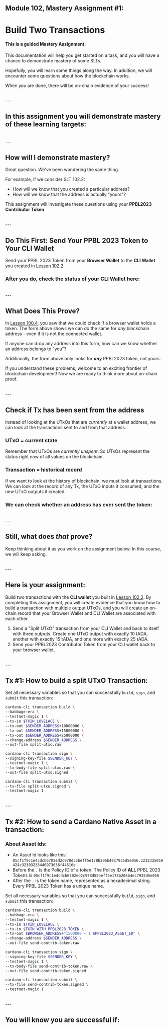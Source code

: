 
## Module 102, Mastery Assignment #1:
# Build Two Transactions
#### This is a guided Mastery Assignment.

This documentation will help you get started on a task, and you will have a chance to demonstrate mastery of some SLTs.

Hopefully, you will learn some things along the way. In addition, we will encounter some questions about how the blockchain works.

When you are done, there will be on-chain evidence of your success!

<br />
---

## In this assignment you will demonstrate mastery of these learning targets:
<SLTSmall moduleNumber={102} id="102.1" />
<SLTSmall moduleNumber={102} id="102.2" />
<SLTSmall moduleNumber={102} id="102.3" />

<br />
---

## How will I demonstrate mastery?
Great question. We've been wondering the same thing.

For example, if we consider SLT 102.2:
- How will we know that you created a particular address?
- How will we know that the address is actually "yours"?

This assignment will investigate these questions using your **PPBL2023 Contributor Token**.

<br />
---

## Do This First: Send Your PPBL 2023 Token to Your CLI Wallet
Send your PPBL 2023 Token from your **Browser Wallet** to the **CLI Wallet** you created in [Lesson 102.2](/modules/102/1022).

### After you do, check the status of your CLI Wallet here:

<CheckAddressHasContributorToken />

<br />
---

## What Does This Prove?
In [Lesson 100.4](/modules/100/1004), you saw that we could check if a browser wallet holds a token. The form above shows we can do the same for *any* blockchain address - even if it is not the connected wallet.

If anyone can drop any address into this form, how can we know whether an address belongs to "you"?

Additionally, the form above only looks for ***any*** PPBL2023 token, not yours.

If you understand these problems, welcome to an exciting frontier of blockchain development! Now we are ready to think more about on-chain proof.

<br />
---

## Check if Tx has been sent from the address
Instead of looking at the UTxOs that are *currently* at a wallet address, we can look at the transactions sent to and from that address.

### UTxO = current state
Remember that UTxOs are *currently unspent*. So UTxOs represent the status right now of all values on the blockchain.

### Transaction = historical record
If we want to look at the history of blockchain, we must look at transactions. We can look at the record of any Tx, the UTxO inputs it consumed, and the new UTxO outputs it created.

### We can check whether an address has ever sent the token:

<CheckTxFromAddressWithPolicyID />

<br />
---

## Still, what does *that* prove?

Keep thinking about it as you work on the assignment below. In this course, we will keep asking.

<br />
---

## Here is your assignment:
Build two transactions with the **CLI wallet** you built in [Lesson 102.2](/modules/102/1022). By completing this assignment, you will create evidence that you know how to build a transaction with multiple output UTxOs, and you will create an on-chain record that your Browser Wallet and CLI Wallet are associated with each other.

1. Send a "Split UTxO" transaction from your CLI Wallet and back to itself with three outputs. Create one UTxO output with exactly 10 tADA, another with exactly 15 tADA, and one more with exactly 25 tADA.
2. Send your PPBL2023 Contributor Token from your CLI wallet back to your browser wallet.

<br />
---

## Tx #1: How to build a split UTxO Transaction:
Set all necessary variables so that you can successfully `build`, `sign`, and `submit` this transaction:

```bash
cardano-cli transaction build \
--babbage-era \
--testnet-magic 1 \
--tx-in $TXIN_LOVELACE \
--tx-out $SENDER_ADDRESS+10000000 \
--tx-out $SENDER_ADDRESS+15000000 \
--tx-out $SENDER_ADDRESS+25000000 \
--change-address $SENDER_ADDRESS \
--out-file split-utxo.raw

cardano-cli transaction sign \
--signing-key-file $SENDER_KEY \
--testnet-magic 1 \
--tx-body-file split-utxo.raw \
--out-file split-utxo.signed

cardano-cli transaction submit \
--tx-file split-utxo.signed \
--testnet-magic 1
```

<br />
---

## Tx #2: How to send a Cardano Native Asset in a transaction:

### About Asset Ids:
- An Asset Id looks like this: `05cf1f9c1e4cdcb6702ed2c978d55beff5e178b206b4ec7935d5e056.3232325050424c32303233446973636f44616e`
- Before the `.` is the Policy ID of a token. The Policy ID of **ALL** PPBL 2023 Tokens is `05cf1f9c1e4cdcb6702ed2c978d55beff5e178b206b4ec7935d5e056`
- After the `.` is the token name, represented as a hexadecimal string. Every PPBL 2023 Token has a unique name.

Set all necessary variables so that you can successfully `build`, `sign`, and `submit` this transaction:

```bash
cardano-cli transaction build \
--babbage-era \
--testnet-magic 1 \
--tx-in $TXIN_LOVELACE \
--tx-in $TXIN_WITH_PPBL2023_TOKEN \
--tx-out $BROWSER_ADDRESS+"1500000 + 1 $PPBL2023_ASSET_ID" \
--change-address $SENDER_ADDRESS \
--out-file send-contrib-token.raw

cardano-cli transaction sign \
--signing-key-file $SENDER_KEY \
--testnet-magic 1 \
--tx-body-file send-contrib-token.raw \
--out-file send-contrib-token.signed

cardano-cli transaction submit \
--tx-file send-contrib-token.signed \
--testnet-magic 1
```

<br />
---

## You will know you are successful if:
<CheckAssociatedWallet />

